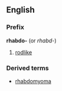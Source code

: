 ==English==
===Prefix===
'''rhabdo-''' (or ''rhabd-'')
#[[rod]]like
===Derived terms===
*[[rhabdomyoma]]